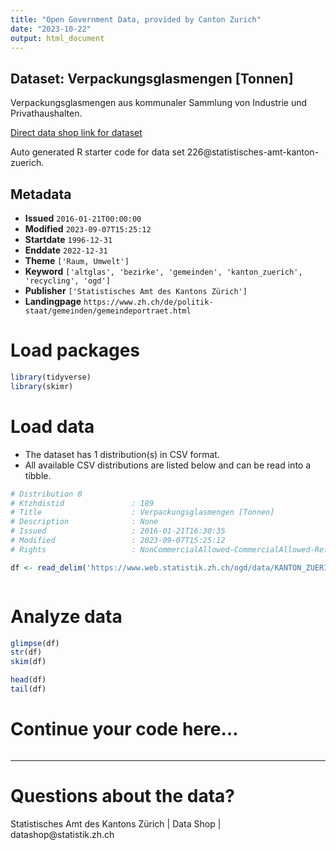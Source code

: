 ```yaml
---
title: "Open Government Data, provided by Canton Zurich"
date: "2023-10-22"
output: html_document
---
```


## Dataset: Verpackungsglasmengen [Tonnen]

Verpackungsglasmengen aus kommunaler Sammlung von Industrie und Privathaushalten.

[Direct data shop link for dataset](https://www.zh.ch/de/politik-staat/statistik-daten/datenkatalog.html#/datasets/226@statistisches-amt-kanton-zuerich)

Auto generated R starter code for data set 226@statistisches-amt-kanton-zuerich.

## Metadata

- **Issued** `2016-01-21T00:00:00`
- **Modified** `2023-09-07T15:25:12`
- **Startdate** `1996-12-31`
- **Enddate** `2022-12-31`
- **Theme** `['Raum, Umwelt']`
- **Keyword** `['altglas', 'bezirke', 'gemeinden', 'kanton_zuerich', 'recycling', 'ogd']`
- **Publisher** `['Statistisches Amt des Kantons Zürich']`
- **Landingpage** `https://www.zh.ch/de/politik-staat/gemeinden/gemeindeportraet.html`


# Load packages

```r

library(tidyverse)
library(skimr)

```

# Load data

-   The dataset has 1 distribution(s) in CSV format.
-   All available CSV distributions are listed below and can be read into a tibble.

```r

# Distribution 0
# Ktzhdistid               : 189
# Title                    : Verpackungsglasmengen [Tonnen]
# Description              : None
# Issued                   : 2016-01-21T16:30:35
# Modified                 : 2023-09-07T15:25:12
# Rights                   : NonCommercialAllowed-CommercialAllowed-ReferenceRequired

df <- read_delim('https://www.web.statistik.zh.ch/ogd/data/KANTON_ZUERICH_138.csv')



```

# Analyze data

```r

glimpse(df)
str(df)
skim(df)

head(df)
tail(df)

```

# Continue your code here...

```r

```

------------------------------------------------------------------------

# Questions about the data?

Statistisches Amt des Kantons Zürich | Data Shop | datashop@statistik.zh.ch
